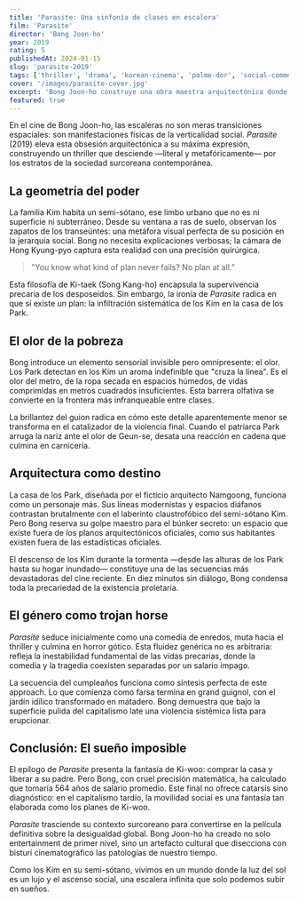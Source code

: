 ```yaml
---
title: 'Parasite: Una sinfonía de clases en escalera'
film: 'Parasite'
director: 'Bong Joon-ho'
year: 2019
rating: 5
publishedAt: 2024-01-15
slug: 'parasite-2019'
tags: ['thriller', 'drama', 'korean-cinema', 'palme-dor', 'social-commentary']
cover: '/images/parasite-cover.jpg'
excerpt: 'Bong Joon-ho construye una obra maestra arquitectónica donde cada escalón revela las grietas del capitalismo tardío.'
featured: true
---
```



<FilmMeta director="Bong Joon-ho" year={2019} runtime="132 min" country="South Korea" />

En el cine de Bong Joon-ho, las escaleras no son meras transiciones espaciales: son manifestaciones físicas de la verticalidad social. _Parasite_ (2019) eleva esta obsesión arquitectónica a su máxima expresión, construyendo un thriller que desciende —literal y metafóricamente— por los estratos de la sociedad surcoreana contemporánea.

## La geometría del poder

La familia Kim habita un semi-sótano, ese limbo urbano que no es ni superficie ni subterráneo. Desde su ventana a ras de suelo, observan los zapatos de los transeúntes: una metáfora visual perfecta de su posición en la jerarquía social. Bong no necesita explicaciones verbosas; la cámara de Hong Kyung-pyo captura esta realidad con una precisión quirúrgica.

> "You know what kind of plan never fails? No plan at all."

Esta filosofía de Ki-taek (Song Kang-ho) encapsula la supervivencia precaria de los desposeídos. Sin embargo, la ironía de _Parasite_ radica en que sí existe un plan: la infiltración sistemática de los Kim en la casa de los Park.

## El olor de la pobreza

Bong introduce un elemento sensorial invisible pero omnipresente: el olor. Los Park detectan en los Kim un aroma indefinible que "cruza la línea". Es el olor del metro, de la ropa secada en espacios húmedos, de vidas comprimidas en metros cuadrados insuficientes. Esta barrera olfativa se convierte en la frontera más infranqueable entre clases.

La brillantez del guion radica en cómo este detalle aparentemente menor se transforma en el catalizador de la violencia final. Cuando el patriarca Park arruga la nariz ante el olor de Geun-se, desata una reacción en cadena que culmina en carnicería.

## Arquitectura como destino

La casa de los Park, diseñada por el ficticio arquitecto Namgoong, funciona como un personaje más. Sus líneas modernistas y espacios diáfanos contrastan brutalmente con el laberinto claustrofóbico del semi-sótano Kim. Pero Bong reserva su golpe maestro para el búnker secreto: un espacio que existe fuera de los planos arquitectónicos oficiales, como sus habitantes existen fuera de las estadísticas oficiales.

El descenso de los Kim durante la tormenta —desde las alturas de los Park hasta su hogar inundado— constituye una de las secuencias más devastadoras del cine reciente. En diez minutos sin diálogo, Bong condensa toda la precariedad de la existencia proletaria.

## El género como trojan horse

_Parasite_ seduce inicialmente como una comedia de enredos, muta hacia el thriller y culmina en horror gótico. Esta fluidez genérica no es arbitraria: refleja la inestabilidad fundamental de las vidas precarias, donde la comedia y la tragedia coexisten separadas por un salario impago.

La secuencia del cumpleaños funciona como síntesis perfecta de este approach. Lo que comienza como farsa termina en grand guignol, con el jardín idílico transformado en matadero. Bong demuestra que bajo la superficie pulida del capitalismo late una violencia sistémica lista para erupcionar.

## Conclusión: El sueño imposible

El epílogo de _Parasite_ presenta la fantasía de Ki-woo: comprar la casa y liberar a su padre. Pero Bong, con cruel precisión matemática, ha calculado que tomaría 564 años de salario promedio. Este final no ofrece catarsis sino diagnóstico: en el capitalismo tardío, la movilidad social es una fantasía tan elaborada como los planes de Ki-woo.

_Parasite_ trasciende su contexto surcoreano para convertirse en la película definitiva sobre la desigualdad global. Bong Joon-ho ha creado no solo entertainment de primer nivel, sino un artefacto cultural que disecciona con bisturí cinematográfico las patologías de nuestro tiempo.

Como los Kim en su semi-sótano, vivimos en un mundo donde la luz del sol es un lujo y el ascenso social, una escalera infinita que solo podemos subir en sueños.
